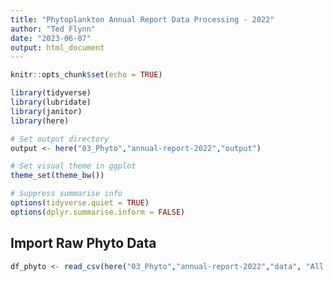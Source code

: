 ```yaml
---
title: "Phytoplankton Annual Report Data Processing - 2022"
author: "Ted Flynn"
date: "2023-06-07"
output: html_document
---
```


```r
knitr::opts_chunk$set(echo = TRUE)

library(tidyverse)
library(lubridate)
library(janitor)
library(here)

# Set output directory 
output <- here("03_Phyto","annual-report-2022","output")

# Set visual theme in ggplot
theme_set(theme_bw())

# Suppress summarise info
options(tidyverse.quiet = TRUE)
options(dplyr.summarise.inform = FALSE)
```

## Import Raw Phyto Data

```r
df_phyto <- read_csv(here("03_Phyto","annual-report-2022","data", "All 2022 Data.csv"), show_col_types = FALSE)



```

